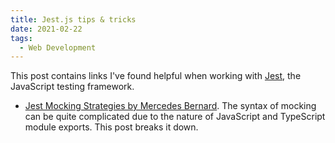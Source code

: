 ```yaml
---
title: Jest.js tips & tricks
date: 2021-02-22
tags:
  - Web Development
---
```


This post contains links I've found helpful when working with [Jest](https://jestjs.io/), the JavaScript testing framework.

- [Jest Mocking Strategies by Mercedes Bernard](https://mercedesbernard.com/blog/jest-mocking-strategies). The syntax of mocking can be quite complicated due to the nature of JavaScript and TypeScript module exports. This post breaks it down.
